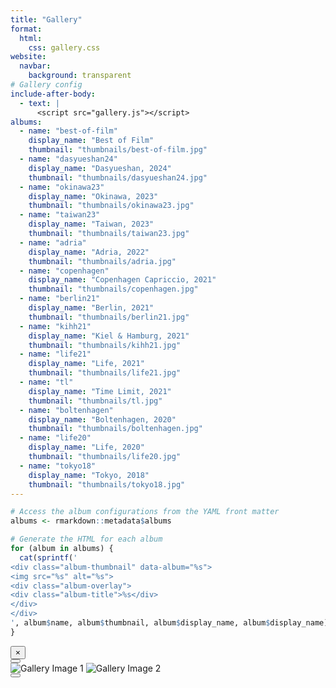 ```yaml
---
title: "Gallery"
format: 
  html:
    css: gallery.css
website:
  navbar:
    background: transparent
# Gallery config
include-after-body: 
  - text: |
      <script src="gallery.js"></script>
albums:
  - name: "best-of-film" 
    display_name: "Best of Film"
    thumbnail: "thumbnails/best-of-film.jpg"
  - name: "dasyueshan24"
    display_name: "Dasyueshan, 2024"
    thumbnail: "thumbnails/dasyueshan24.jpg"
  - name: "okinawa23"
    display_name: "Okinawa, 2023"
    thumbnail: "thumbnails/okinawa23.jpg"
  - name: "taiwan23"
    display_name: "Taiwan, 2023"
    thumbnail: "thumbnails/taiwan23.jpg"
  - name: "adria"
    display_name: "Adria, 2022"
    thumbnail: "thumbnails/adria.jpg"
  - name: "copenhagen" 
    display_name: "Copenhagen Capriccio, 2021"
    thumbnail: "thumbnails/copenhagen.jpg"
  - name: "berlin21"
    display_name: "Berlin, 2021"
    thumbnail: "thumbnails/berlin21.jpg"
  - name: "kihh21"
    display_name: "Kiel & Hamburg, 2021"
    thumbnail: "thumbnails/kihh21.jpg"
  - name: "life21"
    display_name: "Life, 2021"
    thumbnail: "thumbnails/life21.jpg"
  - name: "tl"
    display_name: "Time Limit, 2021"
    thumbnail: "thumbnails/tl.jpg"
  - name: "boltenhagen"
    display_name: "Boltenhagen, 2020"
    thumbnail: "thumbnails/boltenhagen.jpg"
  - name: "life20"
    display_name: "Life, 2020"
    thumbnail: "thumbnails/life20.jpg"
  - name: "tokyo18"
    display_name: "Tokyo, 2018"
    thumbnail: "thumbnails/tokyo18.jpg"
---
```


<!-- Album configuration in yaml header
`name` should be identical to the key as in albumConfig in JS.
`prefix` and `cout` as well. -->

```{=html}
<div class="gallery-grid">
```

```r
# Access the album configurations from the YAML front matter
albums <- rmarkdown::metadata$albums

# Generate the HTML for each album
for (album in albums) {
  cat(sprintf('
<div class="album-thumbnail" data-album="%s">
<img src="%s" alt="%s">
<div class="album-overlay">
<div class="album-title">%s</div>
</div>
</div>
', album$name, album$thumbnail, album$display_name, album$display_name))
}
```

```{=html}
</div>

<div id="fullscreen-gallery" class="fullscreen-gallery">
  <button id="close-gallery" class="close-button">&times;</button>
  <div class="gallery-content">
    <button id="prev-image" class="nav-button prev-button"></button>
    <div class="image-container">
    <img id="gallery-image-1" class="gallery-image" src="" alt="Gallery Image 1">
    <img id="gallery-image-2" class="gallery-image" src="" alt="Gallery Image 2">
    </div>
    <button id="next-image" class="nav-button next-button"></button>
  </div>
</div>
```